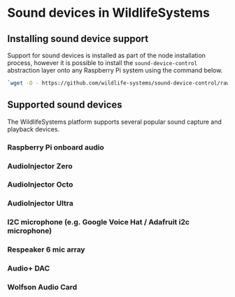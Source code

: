 # Sound devices in WildlifeSystems

## Installing sound device support

Support for sound devices is installed as part of the node installation process, however it is possible to install the `sound-device-control` abstraction layer onto any Raspberry Pi system using the command below.

```bash
`wget -O - https://github.com/wildlife-systems/sound-device-control/raw/master/install | sudo bash`
```

## Supported sound devices

The WildlifeSystems platform supports several popular sound capture and playback devices. 

### Raspberry Pi onboard audio

### AudioInjector Zero

### AudioInjector Octo

### AudioInjector Ultra

### I2C microphone (e.g. Google Voice Hat / Adafruit i2c microphone)

### Respeaker 6 mic array

### Audio+ DAC

### Wolfson Audio Card